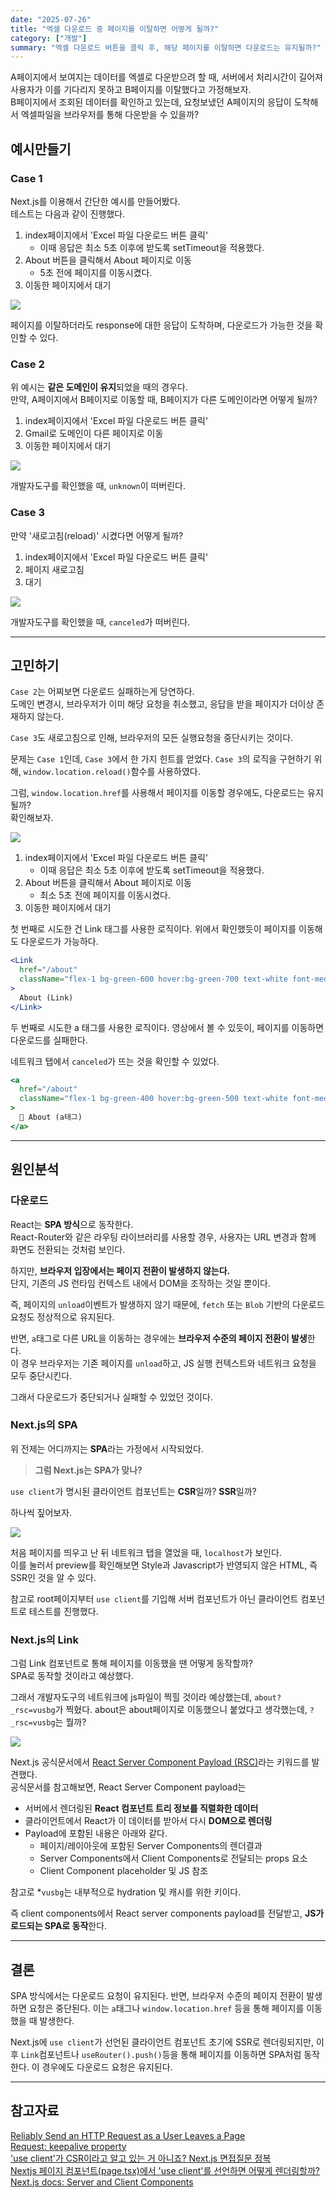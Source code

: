 ```yaml
---
date: "2025-07-26"
title: "엑셀 다운로드 중 페이지를 이탈하면 어떻게 될까?"
category: ["개발"]
summary: "엑셀 다운로드 버튼을 클릭 후, 해당 페이지를 이탈하면 다운로드는 유지될까?"
---
```


A페이지에서 보여지는 데이터를 엑셀로 다운받으려 할 때, 서버에서 처리시간이 길어져 사용자가 이를 기다리지 못하고 B페이지를 이탈했다고 가정해보자.  
B페이지에서 조회된 데이터를 확인하고 있는데, 요청보냈던 A페이지의 응답이 도착해서 엑셀파일을 브라우저를 통해 다운받을 수 있을까?

## 예시만들기

### Case 1

Next.js를 이용해서 간단한 예시를 만들어봤다.  
테스트는 다음과 같이 진행했다.

1. index페이지에서 'Excel 파일 다운로드 버튼 클릭'
   - 이때 응답은 최소 5초 이후에 받도록 setTimeout을 적용했다.
2. About 버튼을 클릭해서 About 페이지로 이동
   - 5초 전에 페이지를 이동시켰다.
3. 이동한 페이지에서 대기

![](./download.gif)

페이지를 이탈하더라도 response에 대한 응답이 도착하며, 다운로드가 가능한 것을 확인할 수 있다.

### Case 2

위 예시는 **같은 도메인이 유지**되었을 때의 경우다.  
만약, A페이지에서 B페이지로 이동할 때, B페이지가 다른 도메인이라면 어떻게 될까?

1. index페이지에서 'Excel 파일 다운로드 버튼 클릭'
2. Gmail로 도메인이 다른 페이지로 이동
3. 이동한 페이지에서 대기

![](./unknown.png)

개발자도구를 확인했을 때, `unknown`이 떠버린다.

### Case 3

만약 '새로고침(reload)' 시켰다면 어떻게 될까?

1. index페이지에서 'Excel 파일 다운로드 버튼 클릭'
2. 페이지 새로고침
3. 대기

![](./canceled.png)

개발자도구를 확인했을 때, `canceled`가 떠버린다.

---

## 고민하기

`Case 2`는 어찌보면 다운로드 실패하는게 당연하다.  
도메인 변경시, 브라우저가 이미 해당 요청을 취소했고, 응답을 받을 페이지가 더이상 존재하지 않는다.

`Case 3`도 새로고침으로 인해, 브라우저의 모든 실행요청을 중단시키는 것이다.

문제는 `Case 1`인데, `Case 3`에서 한 가지 힌트를 얻었다.
`Case 3`의 로직을 구현하기 위해, `window.location.reload()`함수를 사용하였다.

그럼, `window.location.href`를 사용해서 페이지를 이동할 경우에도, 다운로드는 유지될까?  
확인해보자.

![](./link-a.gif)

1. index페이지에서 'Excel 파일 다운로드 버튼 클릭'
   - 이때 응답은 최소 5초 이후에 받도록 setTimeout을 적용했다.
2. About 버튼을 클릭해서 About 페이지로 이동
   - 최소 5초 전에 페이지를 이동시켰다.
3. 이동한 페이지에서 대기

첫 번째로 시도한 건 Link 태그를 사용한 로직이다. 위에서 확인했듯이 페이지를 이동해도 다운로드가 가능하다.

```jsx
<Link
  href="/about"
  className="flex-1 bg-green-600 hover:bg-green-700 text-white font-medium py-2 px-3 rounded text-center text-sm transition-colors duration-200"
>
  About (Link)
</Link>
```

두 번째로 시도한 a 태그를 사용한 로직이다. 영상에서 볼 수 있듯이, 페이지를 이동하면 다운로드를 실패한다.

네트워크 탭에서 `canceled`가 뜨는 것을 확인할 수 있었다.

```jsx
<a
  href="/about"
  className="flex-1 bg-green-400 hover:bg-green-500 text-white font-medium py-2 px-3 rounded text-center text-xs transition-colors duration-200"
>
  🔗 About (a태그)
</a>
```

---

## 원인분석

### 다운로드

React는 **SPA 방식**으로 동작한다.  
React-Router와 같은 라우팅 라이브러리를 사용할 경우, 사용자는 URL 변경과 함께 화면도 전환되는 것처럼 보인다.

하지만, **브라우저 입장에서는 페이지 전환이 발생하지 않는다.**  
단지, 기존의 JS 런타임 컨텍스트 내에서 DOM을 조작하는 것일 뿐이다.

즉, 페이지의 `unload`이벤트가 발생하지 않기 때문에, `fetch` 또는 `Blob` 기반의 다운로드 요청도 정상적으로 유지된다.

반면, `a`태그로 다른 URL을 이동하는 경우에는 **브라우저 수준의 페이지 전환이 발생**한다.  
이 경우 브라우저는 기존 페이지를 `unload`하고, JS 실행 컨텍스트와 네트워크 요청을 모두 중단시킨다.

그래서 다운로드가 중단되거나 실패할 수 있었던 것이다.

### Next.js의 SPA

위 전제는 어디까지는 **SPA**라는 가정에서 시작되었다.

> **그럼 Next.js는 SPA가 맞나?**

`use client`가 명시된 클라이언트 컴포넌트는 **CSR**일까? **SSR**일까?

하나씩 짚어보자.

![](./ssr.png)

처음 페이지를 띄우고 난 뒤 네트워크 탭을 열었을 때, `localhost`가 보인다.  
이를 눌러서 preview를 확인해보면 Style과 Javascript가 반영되지 않은 HTML, 즉 SSR인 것을 알 수 있다.

참고로 root페이지부터 `use client`를 기입해 서버 컴포넌트가 아닌 클라이언트 컴포넌트로 테스트를 진행했다.

### Next.js의 Link

그럼 Link 컴포넌트로 통해 페이지를 이동했을 땐 어떻게 동작할까?  
SPA로 동작할 것이라고 예상했다.

그래서 개발자도구의 네트워크에 js파일이 찍힐 것이라 예상했는데, `about?_rsc=vusbg`가 찍혔다. about은 about페이지로 이동했으니 붙었다고 생각했는데, `?_rsc=vusbg`는 뭘까?

![](./rsc-payload.png)

Next.js 공식문서에서 [React Server Component Payload (RSC)](https://nextjs.org/docs/app/getting-started/server-and-client-components?utm_source=chatgpt.com#how-do-server-and-client-components-work-in-nextjs)라는 키워드를 발견했다.  
공식문서를 참고해보면, React Server Component payload는

- 서버에서 렌더링된 **React 컴포넌트 트리 정보를 직렬화한 데이터**
- 클라이언트에서 React가 이 데이터를 받아서 다시 **DOM으로 렌더링**
- Payload에 포함된 내용은 아래와 같다.
  - 페이지/레이아웃에 포함된 Server Components의 렌더결과
  - Server Components에서 Client Components로 전달되는 props 요소
  - Client Component placeholder 및 JS 참조

참고로 \*`vusbg`는 내부적으로 hydration 및 캐시를 위한 키이다.

즉 client components에서 React server components payload를 전달받고, **JS가 로드되는 SPA로 동작**한다.

---

## 결론

SPA 방식에서는 다운로드 요청이 유지된다. 반면, 브라우저 수준의 페이지 전환이 발생하면 요청은 중단된다. 이는 `a`태그나 `window.location.href` 등을 통해 페이지를 이동했을 때 발생한다.

Next.js에 `use client`가 선언된 클라이언트 컴포넌트 초기에 SSR로 렌더링되지만, 이후 `Link`컴포넌트나 `useRouter().push()`등을 통해 페이지를 이동하면 SPA처럼 동작한다. 이 경우에도 다운로드 요청은 유지된다.

---

## 참고자료

[Reliably Send an HTTP Request as a User Leaves a Page](https://css-tricks.com/send-an-http-request-on-page-exit/)  
[Request: keepalive property](https://developer.mozilla.org/en-US/docs/Web/API/Request/keepalive)  
['use client'가 CSR이라고 알고 있는 거 아니죠? Next.js 면접질문 정복](https://velog.io/@k-svelte-master/nextjs-rsc-csr-ssr)  
[Nextjs 페이지 컴포넌트(page.tsx)에서 'use client'를 선언하면 어떻게 렌더링할까?](https://youtu.be/9wiLf2t0Goc?si=KMs8wjRyGiQ2ochA)  
[Next.js docs: Server and Client Components](https://nextjs.org/docs/app/getting-started/server-and-client-components)
